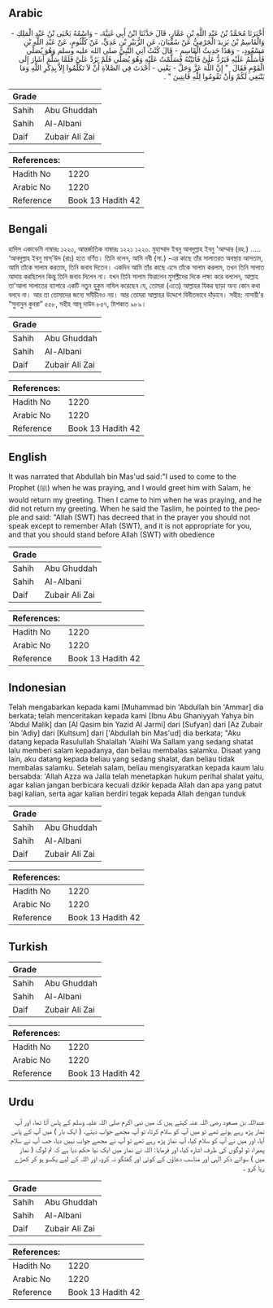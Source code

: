 ## Arabic


<div dir="rtl" lang="ar" style={{fontSize:'larger',backgroundColor:'#f8f9fa',padding:20}}>
أَخْبَرَنَا مُحَمَّدُ بْنُ عَبْدِ اللَّهِ بْنِ عَمَّارٍ، قَالَ حَدَّثَنَا ابْنُ أَبِي غَنِيَّةَ، - وَاسْمُهُ يَحْيَى بْنُ عَبْدِ الْمَلِكِ - وَالْقَاسِمُ بْنُ يَزِيدَ الْجَرْمِيُّ عَنْ سُفْيَانَ، عَنِ الزُّبَيْرِ بْنِ عَدِيٍّ، عَنْ كُلْثُومٍ، عَنْ عَبْدِ اللَّهِ بْنِ مَسْعُودٍ، - وَهَذَا حَدِيثُ الْقَاسِمِ - قَالَ كُنْتُ آتِي النَّبِيَّ صلى الله عليه وسلم وَهُوَ يُصَلِّي فَأُسَلِّمُ عَلَيْهِ فَيَرُدُّ عَلَىَّ فَأَتَيْتُهُ فَسَلَّمْتُ عَلَيْهِ وَهُوَ يُصَلِّي فَلَمْ يَرُدَّ عَلَىَّ فَلَمَّا سَلَّمَ أَشَارَ إِلَى الْقَوْمِ فَقَالَ ‏ "‏ إِنَّ اللَّهَ عَزَّ وَجَلَّ - يَعْنِي - أَحْدَثَ فِي الصَّلاَةِ أَنْ لاَ تَكَلَّمُوا إِلاَّ بِذِكْرِ اللَّهِ وَمَا يَنْبَغِي لَكُمْ وَأَنْ تَقُومُوا لِلَّهِ قَانِتِينَ ‏"‏ ‏.‏
</div>
<div style={{backgroundColor:'#f8f9fa',padding:20, marginBottom: 10}}><table> <thead> <tr> <th>Grade</th> <th></th> </tr> </thead> <tbody> <tr><td>Sahih</td><td>Abu Ghuddah</td></tr><tr><td>Sahih</td><td>Al-Albani</td></tr><tr><td>Daif</td><td>Zubair Ali Zai</td></tr></tbody></table><table> <thead> <tr> <th>References:</th> <th></th> </tr> </thead> <tbody><tr><td>Hadith No</td><td>1220</td></tr><tr><td>Arabic No</td><td>1220</td></tr><tr><td>Reference</td><td>Book 13 Hadith 42</td></tr></tbody></table></div>

## Bengali


<div dir="ltr" lang="bn" style={{fontSize:'larger',backgroundColor:'#f8f9fa',padding:20}}>
হাদিস একাডেমি নাম্বারঃ ১২২০, আন্তর্জাতিক নাম্বারঃ ১২২১ ১২২০. মুহাম্মাদ ইবনু আবদুল্লাহ ইবনু 'আম্মার (রহ.) ..... ‘আবদুল্লাহ ইবনু মাস্'উদ (রাঃ) হতে বর্ণিত। তিনি বলেন, আমি নবী (সা.) -এর কাছে তাঁর সালাতরত অবস্থায় আসতাম, আমি তাঁকে সালাম করতাম, তিনি জবাব দিতেন। একদিন আমি তাঁর কাছে এসে তাঁকে সালাম করলাম, তখন তিনি সালাত আদায় করছিলেন কিন্তু তিনি জবাব দিলেন না। যখন তিনি সালাম ফিরালেন মুসল্লীদের দিকে লক্ষ্য করে বললেন, আল্লাহ তা'আলা সালাতের ব্যাপারে একটি নতুন হুকুম নাযিল করেছেন যে, তোমরা (এতে) আল্লাহর যিকর ছাড়া অন্য কোন কথা বলবে না। আর তা তোমাদের জন্যে সমীচীনও নয়। আর তোমরা আল্লাহর উদ্দেশে বিনীতভাবে দাঁড়াবে। সহীহ: নাসায়ী’র “সুনানুল কুবরা” ৫৫৮, সহীহ আবূ দাউদ ৮৫৭, মিশকাত ৯৮৯।
</div>
<div style={{backgroundColor:'#f8f9fa',padding:20, marginBottom: 10}}><table> <thead> <tr> <th>Grade</th> <th></th> </tr> </thead> <tbody> <tr><td>Sahih</td><td>Abu Ghuddah</td></tr><tr><td>Sahih</td><td>Al-Albani</td></tr><tr><td>Daif</td><td>Zubair Ali Zai</td></tr></tbody></table><table> <thead> <tr> <th>References:</th> <th></th> </tr> </thead> <tbody><tr><td>Hadith No</td><td>1220</td></tr><tr><td>Arabic No</td><td>1220</td></tr><tr><td>Reference</td><td>Book 13 Hadith 42</td></tr></tbody></table></div>

## English


<div dir="ltr" lang="en" style={{fontSize:'larger',backgroundColor:'#f8f9fa',padding:20}}>
It was narrated that Abdullah bin Mas'ud said:"I used to come to the Prophet (ﷺ) when he was praying, and I would greet him with Salam, he would return my greeting. Then I came to him when he was praying, and he did not return my greeting. When he said the Taslim, he pointed to the people and said: "Allah (SWT) has decreed that in the prayer you should not speak except to remember Allah (SWT), and it is not appropriate for you, and that you should stand before Allah (SWT) with obedience
</div>
<div style={{backgroundColor:'#f8f9fa',padding:20, marginBottom: 10}}><table> <thead> <tr> <th>Grade</th> <th></th> </tr> </thead> <tbody> <tr><td>Sahih</td><td>Abu Ghuddah</td></tr><tr><td>Sahih</td><td>Al-Albani</td></tr><tr><td>Daif</td><td>Zubair Ali Zai</td></tr></tbody></table><table> <thead> <tr> <th>References:</th> <th></th> </tr> </thead> <tbody><tr><td>Hadith No</td><td>1220</td></tr><tr><td>Arabic No</td><td>1220</td></tr><tr><td>Reference</td><td>Book 13 Hadith 42</td></tr></tbody></table></div>

## Indonesian


<div dir="ltr" lang="id" style={{fontSize:'larger',backgroundColor:'#f8f9fa',padding:20}}>
Telah mengabarkan kepada kami [Muhammad bin 'Abdullah bin 'Ammar] dia berkata; telah menceritakan kepada kami [Ibnu Abu Ghaniyyah Yahya bin 'Abdul Malik] dan [Al Qasim bin Yazid Al Jarmi] dari [Sufyan] dari [Az Zubair bin 'Adiy] dari [Kultsum] dari ['Abdullah bin Mas'ud] dia berkata; "Aku datang kepada Rasulullah Shalallah 'Alaihi Wa Sallam yang sedang shatat lalu memberi salam kepadanya, dan beliau membalas salamku. Disaat yang lain, aku datang kepada beliau yang sedang shalat, dan beliau tidak membalas salamku. Setelah salam, beliau mengisyaratkan kepada kaum lalu bersabda: 'Allah Azza wa Jalla telah menetapkan hukum perihal shalat yaitu, agar kalian jangan berbicara kecuali dzikir kepada Allah dan apa yang patut bagi kalian, serta agar kalian berdiri tegak kepada Allah dengan tunduk
</div>
<div style={{backgroundColor:'#f8f9fa',padding:20, marginBottom: 10}}><table> <thead> <tr> <th>Grade</th> <th></th> </tr> </thead> <tbody> <tr><td>Sahih</td><td>Abu Ghuddah</td></tr><tr><td>Sahih</td><td>Al-Albani</td></tr><tr><td>Daif</td><td>Zubair Ali Zai</td></tr></tbody></table><table> <thead> <tr> <th>References:</th> <th></th> </tr> </thead> <tbody><tr><td>Hadith No</td><td>1220</td></tr><tr><td>Arabic No</td><td>1220</td></tr><tr><td>Reference</td><td>Book 13 Hadith 42</td></tr></tbody></table></div>

## Turkish


<div dir="ltr" lang="tr" style={{fontSize:'larger',backgroundColor:'#f8f9fa',padding:20}}>

</div>
<div style={{backgroundColor:'#f8f9fa',padding:20, marginBottom: 10}}><table> <thead> <tr> <th>Grade</th> <th></th> </tr> </thead> <tbody> <tr><td>Sahih</td><td>Abu Ghuddah</td></tr><tr><td>Sahih</td><td>Al-Albani</td></tr><tr><td>Daif</td><td>Zubair Ali Zai</td></tr></tbody></table><table> <thead> <tr> <th>References:</th> <th></th> </tr> </thead> <tbody><tr><td>Hadith No</td><td>1220</td></tr><tr><td>Arabic No</td><td>1220</td></tr><tr><td>Reference</td><td>Book 13 Hadith 42</td></tr></tbody></table></div>

## Urdu


<div dir="rtl" lang="ur" style={{fontSize:'larger',backgroundColor:'#f8f9fa',padding:20}}>
عبداللہ بن مسعود رضی اللہ عنہ کہتے ہیں کہ میں نبی اکرم صلی اللہ علیہ وسلم کے پاس آتا تھا، اور آپ نماز پڑھ رہے ہوتے تھے تو میں آپ کو سلام کرتا، تو آپ مجھے جواب دیتے، ( ایک بار ) میں آپ کے پاس آیا، اور میں نے آپ کو سلام کیا، آپ نماز پڑھ رہے تھے تو آپ نے مجھے جواب نہیں دیا، جب آپ نے سلام پھیرا، تو لوگوں کی طرف اشارہ کیا، اور فرمایا: اللہ نے نماز میں ایک نیا حکم دیا ہے کہ تم لوگ ( نماز میں ) سوائے ذکر الٰہی اور مناسب دعاؤں کے کوئی اور گفتگو نہ کرو، اور اللہ کے لیے یکسو ہو کر کھڑے رہا کرو ۔
</div>
<div style={{backgroundColor:'#f8f9fa',padding:20, marginBottom: 10}}><table> <thead> <tr> <th>Grade</th> <th></th> </tr> </thead> <tbody> <tr><td>Sahih</td><td>Abu Ghuddah</td></tr><tr><td>Sahih</td><td>Al-Albani</td></tr><tr><td>Daif</td><td>Zubair Ali Zai</td></tr></tbody></table><table> <thead> <tr> <th>References:</th> <th></th> </tr> </thead> <tbody><tr><td>Hadith No</td><td>1220</td></tr><tr><td>Arabic No</td><td>1220</td></tr><tr><td>Reference</td><td>Book 13 Hadith 42</td></tr></tbody></table></div>